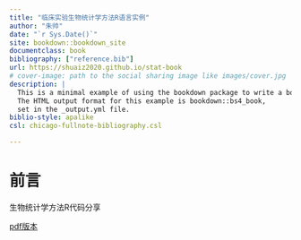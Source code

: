```yaml
--- 
title: "临床实验生物统计学方法R语言实例"
author: "朱帅"
date: "`r Sys.Date()`"
site: bookdown::bookdown_site
documentclass: book
bibliography: ["reference.bib"]
url: https://shuaiz2020.github.io/stat-book
# cover-image: path to the social sharing image like images/cover.jpg
description: |
  This is a minimal example of using the bookdown package to write a book.
  The HTML output format for this example is bookdown::bs4_book,
  set in the _output.yml file.
biblio-style: apalike
csl: chicago-fullnote-bibliography.csl

---
```


# 前言

生物统计学方法R代码分享

[pdf版本](https://book.biostatwithshuai.com/stat-book.pdf)



